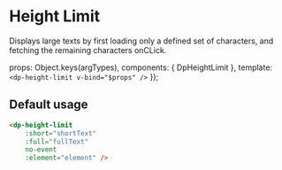 
<Meta
  title="Components/DpHeightLimit"
  component={DpHeightLimit}
/>

# Height Limit

Displays large texts by first loading only a defined set of characters, and fetching the remaining characters onCLick.

  props: Object.keys(argTypes),
  components: { DpHeightLimit },
  template: `<dp-height-limit v-bind="$props" />`
});


## Default usage

```html
<dp-height-limit
    :short="shortText"
    :full="fullText"
    no-event
    :element="element" />
```
